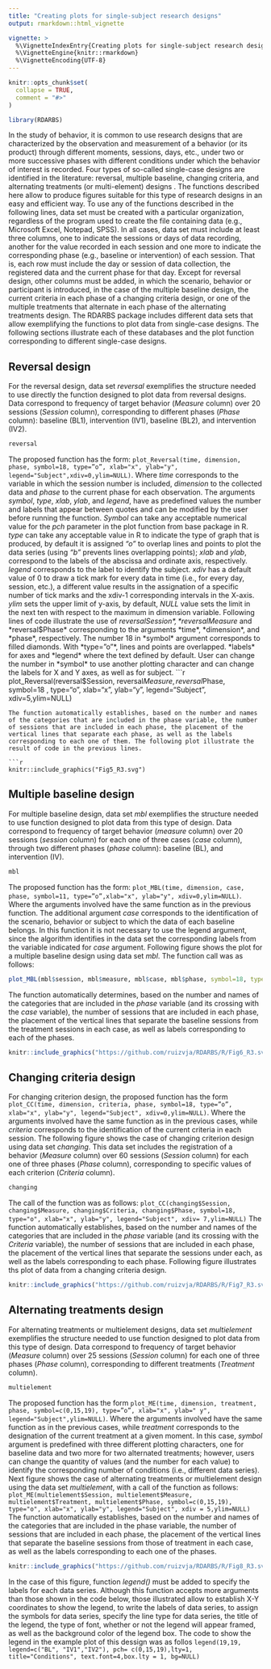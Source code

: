 ---
title: "Creating plots for single-subject research designs"
output: rmarkdown::html_vignette

vignette: >
  %\VignetteIndexEntry{Creating plots for single-subject research designs}
  %\VignetteEngine{knitr::rmarkdown}
  %\VignetteEncoding{UTF-8}
---

```{r, include = FALSE}
knitr::opts_chunk$set(
  collapse = TRUE,
  comment = "#>"
)
```

```{r setup, echo=FALSE}
library(RDARBS)
```
In the study of behavior, it is common to use research designs that are characterized by the observation and measurement of a behavior (or its product) through different moments, sessions, days, etc., under two or more successive phases with different conditions under which the behavior of interest is recorded. Four types of so-called single-case designs are identified in the literature: reversal, multiple baseline, changing criteria, and alternating treatments (or multi-element) designs .
The functions described here allow to produce figures suitable for this type of research designs in an easy and efficient way.
To use any of the functions described in the following lines, data set must be created with a particular organization, regardless of the program used to create the file containing data (e.g., Microsoft Excel, Notepad, SPSS). In all cases, data set must include at least three columns, one to indicate the sessions or days of data recording, another for the value recorded in each session and one more to indicate the corresponding phase (e.g., baseline or intervention) of each session. That is, each row must include the day or session of data collection, the registered data and the current phase for that day. Except for reversal design, other columns must be added, in which the scenario, behavior or participant is introduced, in the case of the multiple baseline design, the current criteria in each phase of a changing criteria design, or one of the multiple treatments that alternate in each phase of the alternating treatments design.
The RDARBS package includes different data sets that allow exemplifying the functions to plot data from single-case designs. The following sections illustrate each of these databases and the plot function corresponding to different single-case designs.

## Reversal design
For the reversal design, data set *reversal* exemplifies the structure needed to use directly the function designed to plot data from reversal designs. Data correspond to frequency of target behavior (*Measure* column) over 20 sessions (*Session* column), corresponding to different phases (*Phase* column): baseline (BL1), intervention (IV1), baseline (BL2), and intervention (IV2).
```{r reversal dataset,echo=TRUE,include=TRUE}
reversal
```

The proposed function has the form: `plot_Reversal(time, dimension, phase, symbol=18, type=”o”, xlab="x", ylab="y", legend="Subject",xdiv=0,ylim=NULL)`. Where *time* corresponds to the variable in which the session number is included, *dimension* to the collected data and *phase* to the current phase for each observation. The arguments *symbol*, *type*, *xlab*, *ylab*, and *legend*, have as predefined values the number and labels that appear between quotes and can be modified by the user before running the function. *Symbol* can take any acceptable numerical value for the *pch* parameter in the plot function from base package in R. *type* can take any acceptable value in R to indicate the type of graph that is produced, by default it is assigned *"o"* to overlap lines and points to plot the data series (using *“b”* prevents lines overlapping points); *xlab* and *ylab*, correspond to the labels of the abscissa and ordinate axis, respectively. *legend* corresponds to the label to identify the subject. *xdiv* has a default value of 0 to draw a tick mark for every data in time (i.e., for every day, session, etc.), a different value results in the assignation of a specific number of tick marks and the xdiv-1 corresponding intervals in the X-axis. *ylim* sets the upper limit of y-axis, by default, *NULL* value sets the limit in the next ten with respect to the maximum in dimension variable.
Following lines of code illustrate the use of *reversal$Session* , *reversal$Measure* and *reversal$Phase* corresponding to the arguments *time*, *dimension*, and *phase*, respectively. The number 18 in *symbol* argument corresponds to filled diamonds. With *type=”o”*, lines and points are overlapped. *labels* for axes and *legend* where the text defined by default. User can change the number in *symbol* to use another plotting character and can change the labels for X and Y axes, as well as for subject.
```{r reversal design, eval=FALSE, message=FALSE, include=TRUE}
plot_Reversal(reversal$Session, reversal$Measure, reversal$Phase, symbol=18 , type="o", xlab="x", ylab="y", legend="Subject", xdiv=5,ylim=NULL)
```
The function automatically establishes, based on the number and names of the categories that are included in the phase variable, the number of sessions that are included in each phase, the placement of the vertical lines that separate each phase, as well as the labels corresponding to each one of them. The following plot illustrate the result of code in the previous lines.

```{r plot_Reversal, include=TRUE, echo=FALSE}

knitr::include_graphics("Fig5_R3.svg")
```


## Multiple baseline design
For multiple baseline design, data set *mbl* exemplifies the structure needed to use  function designed to plot data from this type of design. Data correspond to frequency of target behavior (*measure* column) over 20 sessions (*session* column) for each one of three cases (*case* column), through two different phases (*phase* column): baseline (BL), and intervention (IV).
```{r mbl dataset,echo=TRUE,include=TRUE}
mbl
```
The proposed function has the form: `plot_MBL(time, dimension, case, phase, symbol=11, type=”o”,xlab="x", ylab="y", xdiv=0,ylim=NULL)`. Where the arguments involved have the same function as in the previous function. The additional argument *case* corresponds to the identification of the scenario, behavior or subject to which the data of each baseline belongs. In this function it is not necessary to use the legend argument, since the algorithm identifies in the data set the corresponding labels from the variable indicated for *case* argument.
Following figure shows the plot for a multiple baseline design using data set *mbl*. The function call was as follows:
```{r mbl design, eval=FALSE, message=FALSE, include=TRUE}
plot_MBL(mbl$session, mbl$measure, mbl$case, mbl$phase, symbol=18, type="o", xlab="x", ylab="y", xdiv = 6,ylim=NULL)
```

The function automatically determines, based on the number and names of the categories that are included in the *phase* variable (and its crossing with the *case* variable), the number of sessions that are included in each phase, the placement of the vertical lines that separate the baseline sessions from the treatment sessions in each case, as well as labels corresponding to each of the phases.

```{r plot_mbl, include=TRUE, echo=FALSE}
knitr::include_graphics("https://github.com/ruizvja/RDARBS/R/Fig6_R3.svg")
```

## Changing criteria design
For changing criterion design, the proposed function has the form `plot_CC(time, dimension, criteria, phase, symbol=18, type=”o”, xlab="x", ylab="y", legend="Subject", xdiv=0,ylim=NULL)`. Where the arguments involved have the same function as in the previous cases, while *criteria* corresponds to the identification of the current criteria in each session.
The following figure shows the case of changing criterion design using data set *changing*. This data set includes the registration of a behavior (*Measure* column) over 60 sessions (*Session* column) for each one of three phases (*Phase* column), corresponding to specific values of each criterion (*Criteria* column).
```{r changing criteria dataset,echo=TRUE,include=TRUE}
changing
```


The call of the function was as follows:
`plot_CC(changing$Session, changing$Measure, changing$Criteria, changing$Phase, symbol=18, type="o", xlab="x", ylab="y", legend="Subject", xdiv= 7,ylim=NULL)`
The function automatically establishes, based on the number and names of the categories that are included in the *phase* variable (and its crossing with the *Criteria* variable), the number of sessions that are included in each phase, the placement of the vertical lines that separate the sessions under each, as well as the labels corresponding to each phase. Following figure illustrates ths plot of data from a changing criteria design.

```{r plot_CC, include=TRUE, echo=FALSE}

knitr::include_graphics("https://github.com/ruizvja/RDARBS/R/Fig7_R3.svg")
```
## Alternating treatments design
For alternating treatments or multielement designs, data set *multielement* exemplifies the structure needed to use  function designed to plot data from this type of design. Data correspond to frequency of target behavior (*Measure* column) over 25 sessions (*Session* column) for each one of three phases (*Phase* column), corresponding to different treatments (*Treatment* column).
```{r multielement dataset,echo=TRUE,include=TRUE}
multielement
```
The proposed function has the form `plot_ME(time, dimension, treatment, phase, symbol=c(0,15,19), type=”o”, xlab="x", ylab=" y", legend="Subject",ylim=NULL)`. Where the arguments involved have the same function as in the previous cases, while *treatment* corresponds to the designation of the current treatment at a given moment. In this case, *symbol* argument is predefined with three different plotting characters, one for baseline data and two more for two alternated treatments; however, users can change the quantity of values (and the number for each value) to identify the corresponding number of conditions (i.e., different data series). Next figure shows the case of alternating treatments or multielement design using the data set *multielement*, with a call of the function as follows:
`plot_ME(multielement$Session, multielement$Measure, multielement$Treatment, multielement$Phase, symbol=c(0,15,19), type="o", xlab="x", ylab="y", legend="Subject", xdiv = 5,ylim=NULL)`
The function automatically establishes, based on the number and names of the categories that are included in the phase variable, the number of sessions that are included in each phase, the placement of the vertical lines that separate the baseline sessions from those of treatment in each case, as well as the labels corresponding to each one of the phases.
```{r plot_ME, include=TRUE, echo=FALSE}

knitr::include_graphics("https://github.com/ruizvja/RDARBS/R/Fig8_R3.svg")
```

In the case of this figure, function *legend()* must be added to specify the labels for each data series. Although this function accepts more arguments than those shown in the code below, those illustrated allow to establish X-Y coordinates to show the legend, to write the labels of data series, to assign the symbols for data series, specify the line type for data series, the title of the legend, the type of font, whether or not the legend will appear framed, as well as the background color of the legend box. The code to show the legend in the example plot of this dessign was as follos
`legend(19,19, legend=c("BL", "IV1","IV2"), pch= c(0,15,19),lty=1, title="Conditions", text.font=4,box.lty = 1, bg=NULL)`
